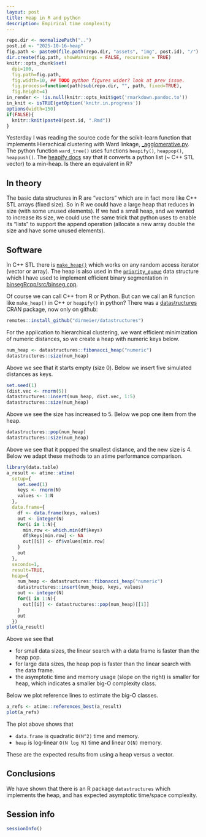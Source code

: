 ```yaml
---
layout: post
title: Heap in R and python
description: Empirical time complexity
---
```


```r
repo.dir <- normalizePath("..")
post.id <- "2025-10-16-heap"
fig.path <- paste0(file.path(repo.dir, "assets", "img", post.id), "/")
dir.create(fig.path, showWarnings = FALSE, recursive = TRUE)
knitr::opts_chunk$set(
  dpi=100,
  fig.path=fig.path,
  fig.width=10, ## TODO python figures wider? look at prev issue.
  fig.process=function(path)sub(repo.dir, "", path, fixed=TRUE),
  fig.height=4)
in_render <- !is.null(knitr::opts_knit$get('rmarkdown.pandoc.to'))
in_knit <- isTRUE(getOption('knitr.in.progress'))
options(width=150)
if(FALSE){
  knitr::knit(paste0(post.id, ".Rmd"))
}
```

Yesterday I was reading the source code for the scikit-learn function
that implements Hierachical clustering with Ward linkage,
[_agglomerative.py](https://github.com/scikit-learn/scikit-learn/blob/c60dae2060/sklearn/cluster/_agglomerative.py). The
python function `ward_tree()` uses functions `heapify()`, `heappop()`,
`heappush()`. The [heapify
docs](https://docs.python.org/3/library/heapq.html#heapq.heapify) say
that it converts a python list (~ C++ STL vector) to a min-heap. Is there an equivalent in R?

## In theory

The basic data structures in R are "vectors" which are in fact more like C++ STL arrays (fixed size).
So in R we could have a large heap that reduces in size (with some unused elements).
If we had a small heap, and we wanted to increase its size, we could use the same trick that python uses to enable its "lists" to support the append operation (allocate a new array double the size and have some unused elements).

## Software

In C++ STL there is [`make_heap()`](https://cplusplus.com/reference/algorithm/make_heap/) which works on any random access iterator (vector or array).
The heap is also used in the [`priority_queue`](https://cplusplus.com/reference/queue/priority_queue/) data structure which I have used to implement efficient binary segmentation in [binsegRcpp/src/binseg.cpp](https://github.com/tdhock/binsegRcpp/blob/master/src/binseg.cpp).

Of course we can call C++ from R or Python.
But can we call an R function like `make_heap()` in C++ or `heapify()` in python?
There was a [datastructures](https://github.com/dirmeier/datastructures) CRAN package, now only on github:

```r
remotes::install_github("dirmeier/datastructures")
```

For the application to hierarchical clustering, we want efficient minimization of numeric distances, so we create a heap with numeric keys below.

```r
num_heap <- datastructures::fibonacci_heap("numeric")
datastructures::size(num_heap)
```

Above we see that it starts empty (size 0).
Below we insert five simulated distances as keys.

```r
set.seed(1)
(dist.vec <- rnorm(5))
datastructures::insert(num_heap, dist.vec, 1:5)
datastructures::size(num_heap)
```

Above we see the size has increased to 5.
Below we pop one item from the heap.

```r
datastructures::pop(num_heap)
datastructures::size(num_heap)
```

Above we see that it popped the smallest distance, and the new size is 4.
Below we adapt these methods to an atime performance comparison.

```r
library(data.table)
a_result <- atime::atime(
  setup={
    set.seed(1)
    keys <- rnorm(N)
    values <- 1:N
  },
  data.frame={
    df <- data.frame(keys, values)
    out <- integer(N)
    for(i in 1:N){
      min.row <- which.min(df$keys)
      df$keys[min.row] <- NA
      out[[i]] <- df$values[min.row]
    }
    out
  },
  seconds=1,
  result=TRUE,
  heap={
    num_heap <- datastructures::fibonacci_heap("numeric")
    datastructures::insert(num_heap, keys, values)
    out <- integer(N)
    for(i in 1:N){
      out[[i]] <- datastructures::pop(num_heap)[[1]]
    }
    out
  })
plot(a_result)
```

Above we see that

* for small data sizes, the linear search with a data frame is faster than the heap pop.
* for large data sizes, the heap pop is faster than the linear search with the data frame.
* the asymptotic time and memory usage (slope on the right) is smaller for heap, which indicates a smaller big-O complexity class.

Below we plot reference lines to estimate the big-O classes.

```r
a_refs <- atime::references_best(a_result)
plot(a_refs)
```

The plot above shows that

* `data.frame` is quadratic `O(N^2)` time and memory.
* `heap` is log-linear `O(N log N)` time and linear `O(N)` memory.

These are the expected results from using a heap versus a vector.

## Conclusions

We have shown that there is an R package `datastructures` which implements the heap, and has expected asymptotic time/space complexity.

## Session info

```r
sessionInfo()
```
